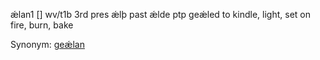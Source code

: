 ǽlan1 [] wv/t1b 3rd pres ǽlþ past ǽlde ptp geǽled to kindle, light, set on fire, burn, bake

Synonym: [[geǽlan]]